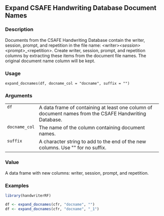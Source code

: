 ## Expand CSAFE Handwriting Database Document Names {.unnumbered}


### Description

Documents from the CSAFE Handwriting Database contain the writer, session,
prompt, and repetition in the file name:
&lt;writer&gt;_&lt;session&gt;_&lt;prompt&gt;_&lt;repetition&gt;. Create writer, session, prompt, and
repetition columns by extracting these items from the document file names.
The original document name column will be kept.



### Usage

<pre><code class='language-R'>expand_docnames(df, docname_col = "docname", suffix = "")
</code></pre>


### Arguments

<table>
<tr><td style = "white-space: nowrap; font-family: monospace; vertical-align: top"><code id="df">df</code></td>
<td>
A data frame of containing at least one column of document names
from the CSAFE Handwriting Database.
</td></tr>
<tr><td style = "white-space: nowrap; font-family: monospace; vertical-align: top"><code id="docname_col">docname_col</code></td>
<td>
The name of the column containing document names.
</td></tr>
<tr><td style = "white-space: nowrap; font-family: monospace; vertical-align: top"><code id="suffix">suffix</code></td>
<td>
A character string to add to the end of the new columns. Use &quot;&quot;
for no suffix.
</td></tr>
</table>


### Value

A data frame with new columns: writer, session, prompt, and repetition.



### Examples
```r
library(handwriterRF)

df <- expand_docnames(cfr, "docname", "")
df <- expand_docnames(cfr, "docname", "_1")



```
